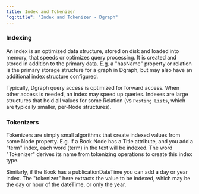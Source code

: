 ```yaml
---
title: Index and Tokenizer
"og:title": "Index and Tokenizer - Dgraph"
---
```



<DgraphWIP />

### Indexing

An index is an optimized data structure, stored on disk and loaded into memory,
that speeds or optimizes query processing. It is created and stored in addition
to the primary data. E.g. a "hasName" property or relation is the primary
storage structure for a graph in Dgraph, but may also have an additional index
structure configured.

Typically, Dgraph query access is optimized for forward access. When other
access is needed, an index may speed up queries. Indexes are large structures
that hold all values for some Relation (vs `Posting Lists`, which are typically
smaller, per-Node structures).

### Tokenizers

Tokenizers are simply small algorithms that create indexed values from some Node
property. E.g. if a Book Node has a Title attribute, and you add a "term" index,
each word (term) in the text will be indexed. The word "Tokenizer" derives its
name from tokenizing operations to create this index type.

Similarly, if the Book has a publicationDateTime you can add a day or year
index. The "tokenizer" here extracts the value to be indexed, which may be the
day or hour of the dateTime, or only the year.
